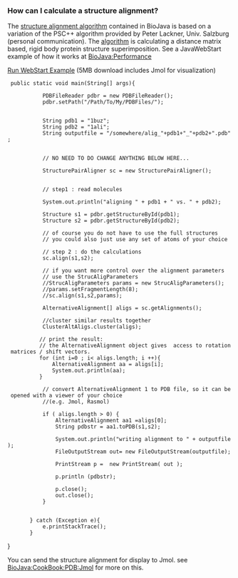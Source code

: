 ===How can I calculate a structure alignment?===

The [[BioJava:CookBook:PDB:aboutalign|structure alignment algorithm]] contained in BioJava is 
based on a variation of the PSC++ algorithm provided by Peter Lackner, Univ. Salzburg
(personal communication).  The [[BioJava:CookBook:PDB:aboutalign|algorithm]] is calculating a distance matrix based, rigid body protein structure superimposition.
See a JavaWebStart example of how it works at [[BioJava:Performance]]

[http://www.biojava.org/download/performance/biojava-structure-example1.jnlp Run WebStart Example] (5MB download includes Jmol for visualization)

<java>

  public static void main(String[] args){

            PDBFileReader pdbr = new PDBFileReader();          
            pdbr.setPath("/Path/To/My/PDBFiles/");
            
            
            String pdb1 = "1buz";
            String pdb2 = "1ali";            
            String outputfile = "/somewhere/alig_"+pdb1+"_"+pdb2+".pdb";
          

            // NO NEED TO DO CHANGE ANYTHING BELOW HERE...
            
            StructurePairAligner sc = new StructurePairAligner();            
            
            // step1 : read molecules
            
            System.out.println("aligning " + pdb1 + " vs. " + pdb2);
            
            Structure s1 = pdbr.getStructureById(pdb1);
            Structure s2 = pdbr.getStructureById(pdb2);                       
            // of course you do not have to use the full structures
            // you could also just use any set of atoms of your choice

            // step 2 : do the calculations
            sc.align(s1,s2);

            // if you want more control over the alignment parameters
            // use the StrucAligParameters
            //StrucAligParameters params = new StrucAligParameters();
            //params.setFragmentLength(8);      
            //sc.align(s1,s2,params); 

          
            
            AlternativeAlignment[] aligs = sc.getAlignments();
            
            //cluster similar results together 
            ClusterAltAligs.cluster(aligs);
            
           // print the result:
           // the AlternativeAlignment object gives  access to rotation matrices / shift vectors.
           for (int i=0 ; i< aligs.length; i ++){
               AlternativeAlignment aa = aligs[i];
               System.out.println(aa);              
           }


            
                      
            // convert AlternativeAlignment 1 to PDB file, so it can be opened with a viewer of your choice
            //(e.g. Jmol, Rasmol)
            
            if ( aligs.length > 0) {
                AlternativeAlignment aa1 =aligs[0];
                String pdbstr = aa1.toPDB(s1,s2);
                
                System.out.println("writing alignment to " + outputfile);
                FileOutputStream out= new FileOutputStream(outputfile); 
                PrintStream p =  new PrintStream( out );
        
                p.println (pdbstr);

                p.close();
                out.close();
            }
            
                       
        } catch (Exception e){
            e.printStackTrace();
        }

}
</java>


You can send the structure alignment for display to Jmol. see [[BioJava:CookBook:PDB:Jmol]]
for more on this.